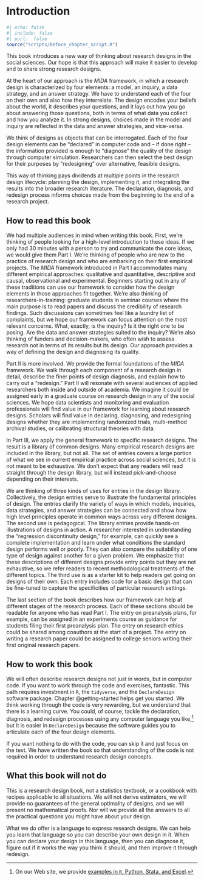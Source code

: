 # Introduction

\pagestyle{main}

```r
#| echo: false
#| include: false
#| purl:  false
source("scripts/before_chapter_script.R")
```

This book introduces a new way of thinking about research designs in the social sciences. Our hope is that this approach will make it easier to develop and to share strong research designs.

At the heart of our approach is the *MIDA* framework, in which a research design is characterized by four elements: a model, an inquiry, a data strategy, and an answer strategy. We have to understand each of the four on their own and also how they interrelate. The design encodes your beliefs about the world, it describes your questions, and it lays out how you go about answering those questions, both in terms of what data you collect and how you analyze it. In strong designs, choices made in the model and inquiry are reflected in the data and answer strategies, and vice-versa.

We think of designs as objects that can be interrogated. Each of the four design elements can be "declared" in computer code and -- if done right -- the information provided is enough to "diagnose" the quality of the design through computer simulation. Researchers can then select the best design for their purposes by "redesigning" over alternative, feasible designs.

This way of thinking pays dividends at multiple points in the research design lifecycle: planning the design, implementing it, and integrating the results into the broader research literature. The declaration, diagnosis, and redesign process informs choices made from the beginning to the end of a research project.

## How to read this book

We had multiple audiences in mind when writing this book. First, we're thinking of people looking for a high-level introduction to these ideas. If we only had 30 minutes with a person to try and communicate the core ideas, we would give them Part I. We're thinking of people who are new to the practice of research design and who are embarking on their first empirical projects. The *MIDA* framework introduced in Part I accommodates many different empirical approaches: qualitative and quantitative, descriptive and causal, observational and experimental. Beginners starting out in any of these traditions can use our framework to consider how the design elements in those approaches fit together. We're also thinking of researchers-in-training: graduate students in seminar courses where the main purpose is to read papers and discuss the credibility of research findings. Such discussions can sometimes feel like a laundry list of complaints, but we hope our framework can focus attention on the most relevant concerns. What, exactly, is the inquiry? Is it the right one to be posing. Are the data and answer strategies suited to the inquiry?  We're also thinking of funders and decision-makers, who often wish to assess research not in terms of its results but its design. Our approach provides a way of defining the design and diagnosing its quality.

Part II is more involved. We provide the formal foundations of the *MIDA* framework. We walk through each component of a research design in detail, describe the finer points of design diagnosis, and explain how to carry out a "redesign." Part II will resonate with several audiences of applied researchers both inside and outside of academia. We imagine it could be assigned early in a graduate course on research design in any of the social sciences. We hope data scientists and monitoring and evaluation professionals will find value in our framework for learning about research designs. Scholars will find value in declaring, diagnosing, and redesigning designs whether they are implementing randomized trials, multi-method archival studies, or calibrating structural theories with data.

In Part III, we apply the general framework to specific research designs. The result is a library of common designs. Many empirical research designs are included in the library, but not all. The set of entries covers a large portion of what we see in current empirical practice across social sciences, but it is not meant to be exhaustive. We don't expect that any readers will read straight through the design library, but will instead pick-and-choose depending on their interests.

We are thinking of three kinds of uses for entries in the design library. Collectively, the design entries serve to illustrate the fundamental principles of design. The entries clarify the variety of ways in which models, inquiries, data strategies, and answer strategies can be connected and show how high level principles operate in common ways across very different designs. The second use is pedagogical. The library entries provide hands-on illustrations of designs in action. A researcher interested in understanding the "regression discontinuity design," for example, can quickly see a complete implementation and learn under what conditions the standard design performs well or poorly. They can also compare the suitability of one type of design against another for a given problem. We emphasize that these descriptions of different designs provide entry points but they are not exhaustive, so we refer readers to recent methodological treatments of the different topics. The third use is as a starter kit to help readers get going on designs of their own. Each entry includes code for a basic design that can be fine-tuned to capture the specificities of particular research settings.

The last section of the book describes how our framework can help at different stages of the research process. Each of these sections should be readable for anyone who has read Part I. The entry on preanalysis plans, for example, can be assigned in an experiments course as guidance for students filing their first preanalysis plan. The entry on research ethics could be shared among coauthors at the start of a project. The entry on writing a research paper could be assigned to college seniors writing their first original research papers.


## How to work this book

We will often describe research designs not just in words, but in computer code. If you want to work through the code and exercises, fantastic. This path requires investment in `R`, the `tidyverse`, and the `DeclareDesign` software package. Chapter @getting-started helps get you started. We think working through the code is very rewarding, but we understand that there is a learning curve. You could, of course, tackle the declaration, diagnosis, and redesign processes using any computer language you like,^[On our Web site, we provide [examples in `R`, Python, Stata, and Excel](https://declaredesign.org/pap/).] but it is easier in `DeclareDesign` because the software guides you to articulate each of the four design elements.

If you want nothing to do with the code, you can skip it and just focus on the text. We have written the book so that understanding of the code is not required in order to understand research design concepts.  

## What this book will not do

This is a research design book, not a statistics textbook, or a cookbook with recipes applicable to all situations. We will not derive estimators, we will provide no guarantees of the general optimality of designs, and we will present no mathematical proofs. Nor will we provide all the answers to all the practical questions you might have about your design.

What we do offer is a language to express research designs. We can help you learn that language so you can describe your own design in it. When you can declare your design in this language, then you can diagnose it, figure out if it works the way you think it should, and then improve it through redesign.


